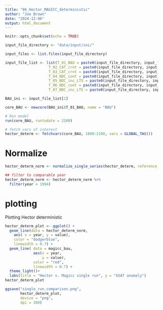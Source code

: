 ```yaml
---
title: "06_Hector_MAGICC_deterministic"
author: "Joe Brown"
date: "2024-12-06"
output: html_document
---
```


```r
knitr::opts_chunk$set(echo = TRUE)
```


```r
input_file_directory <- "data/input/ini/"

input_files <- list.files(input_file_directory)

input_file_list <- list(T_01_BAU = paste0(input_file_directory, input_files[1]),
                    T_02_CAT_crnt = paste0(input_file_directory, input_files[2]), 
                    T_03_CAT_crnt = paste0(input_file_directory, input_files[3]),
                    T_04_NDC_cont = paste0(input_file_directory, input_files[4]), 
                    T_05_NDC_inc_LTS = paste0(input_file_directory, input_files[5]), 
                    T_06_NDC_cont = paste0(input_file_directory, input_files[6]),
                    T_07_NDC_inc_LTS = paste0(input_file_directory, input_files[7]))

BAU_ini <- input_file_list[1]

core_BAU <- newcore(BAU_ini$T_01_BAU, name = "BAU")

```

```r
# Run model
run(core_BAU, runtodate = 2100)

# fetch vars of interest 
hector_determ <- fetchvars(core_BAU, 1800:2100, vars = GLOBAL_TAS())
```

# Normalize

```r
hector_determ_norm <- normalize_single_series(hector_determ, reference_start = 1850, reference_end = 1900)

## filter to comparable year 
hector_determ_norm <- hector_determ_norm %>% 
  filter(year > 1994)
```

# plotting
Plotting Hector deterministic
```r
hector_determ_plot <- ggplot() +
  geom_line(data = hector_determ_norm,
    aes( x = year, y = value), 
    color = "dodgerblue", 
    linewidth = 0.7) +
  geom_line( data = magicc_bau, 
             aes(x = year, 
                 y = value), 
             color = "red", 
             linewidth = 0.7) +
  theme_light()+
  labs(title = "Hector v. Magicc single run", y = "GSAT anomaly")
hector_determ_plot

ggsave("single_run_comparison.png", 
       hector_determ_plot,
       device = "png", 
       dpi = 300)
```

